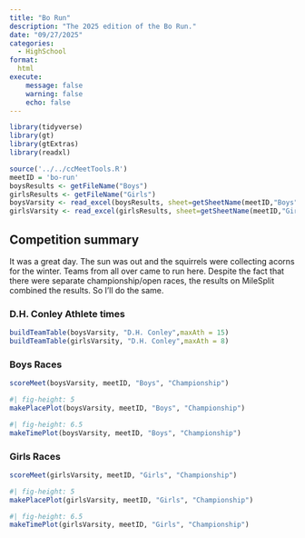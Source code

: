 ```yaml
---
title: "Bo Run"
description: "The 2025 edition of the Bo Run."
date: "09/27/2025"
categories:
  - HighSchool
format: 
  html
execute:
    message: false
    warning: false
    echo: false
---
```


```r
library(tidyverse)
library(gt)
library(gtExtras)
library(readxl)

source('../../ccMeetTools.R')
meetID = 'bo-run'
boysResults <- getFileName("Boys")
girlsResults <- getFileName("Girls")
boysVarsity <- read_excel(boysResults, sheet=getSheetName(meetID,"Boys","Varsity"))
girlsVarsity <- read_excel(girlsResults, sheet=getSheetName(meetID,"Girls","Varsity"))
```

## Competition summary
It was a great day. The sun was out and the squirrels were collecting acorns for the winter. Teams from all over came to run here. Despite the fact that there were separate championship/open races, the results on MileSplit combined the results. So I'll do the same.

### D.H. Conley Athlete times
```r
buildTeamTable(boysVarsity, "D.H. Conley",maxAth = 15)
buildTeamTable(girlsVarsity, "D.H. Conley",maxAth = 8)
```

### Boys Races
```r
scoreMeet(boysVarsity, meetID, "Boys", "Championship")
```

```r
#| fig-height: 5
makePlacePlot(boysVarsity, meetID, "Boys", "Championship")
```

```r
#| fig-height: 6.5
makeTimePlot(boysVarsity, meetID, "Boys", "Championship")
```

### Girls Races
```r
scoreMeet(girlsVarsity, meetID, "Girls", "Championship")
```

```r
#| fig-height: 5
makePlacePlot(girlsVarsity, meetID, "Girls", "Championship")
```

```r
#| fig-height: 6.5
makeTimePlot(girlsVarsity, meetID, "Girls", "Championship")
```
